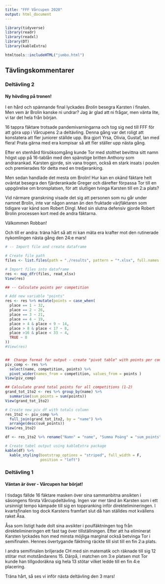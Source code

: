 ```yaml
---
title: "FFF Vårcupen 2020"
output: html_document
---
```


```r
library(tidyverse)
library(readr)
library(readxl)
library(DT)
library(kableExtra)
```

```r
htmltools::includeHTML("jumbo.html")
```

## Tävlingskommentarer {.tabset .tabset-fade}

### Deltävling 2

#### Ny hövding på tronen!
I en hård och spännande final lyckades _Brolin_ besegra Karsten i finalen. Men vem är Brolin kanske ni undrar? Jag är glad att ni frågar, men vänta lite, vi tar det hela från början.  

16 tappra fäktare trotsade pandemivarningarna och tog sig ned till FFF för att göra upp i Vårcupens 2:a deltävling. Denna gång var det roligt att konstatera att fler juniorer ställde upp. Bra gjort Yrsa, Olivia, Gustaf, Ian med flera! Prata gärna med era kompisar så att fler ställer upp nästa gång.  

Efter en stenhård försöksomgång kunde Tor med stolthet bevittna sitt namn högst upp på 16-tablån med den spänstige britten Anthony som andrarankad. Karsten gjorde, sin vana trogen, också en stark insats i poulen och premierades för detta med en tredjeranking.  

Men sedan handlade det mesta om Brolin! Hur kan en okänd fäktare helt oväntat besegra den fjärderankade Greger och därefter förpassa Tor till en uppgörelse om bronsplatsen, för att slutligen tvinga Karsten till en 2:a plats?  

Vid närmare granskning visade det sig att personen som nu går under namnet Brolin, inte var någon annan än den fruktade värjfäktaren som tidigare var känd som Robert Dingl. Med sin slutna defensiv gjorde Robert Brolin processen kort med de andra fäktarna.  

Välkommen Robban!  

Och till er andra: träna hårt så att ni kan mäta era krafter mot den rutinerade nykomlingen nästa gång den 24:e mars!  


```r
# -- Import file and create dataframe

# Create file path
files <- list.files(path = "./results", pattern = "*.xlsx", full.names = T)

# Import files into dataframe
res <- map_dfr(files, read_xlsx)
View(res)

## -- Calculate points per competition

# Add new variable "points"
res <- res %>% mutate(points = case_when(
  place == 1 ~ 32,
  place == 2 ~ 26,
  place == 3 ~ 21,
  place == 4 ~ 19,
  place > 4 & place < 9 ~ 14,
  place > 8 & place < 17 ~ 8,
  place >16 & place < 33 ~ 4,
  TRUE ~ 0
))
#View(res)


##  Change format for output - create "pivot table" with points per competition
piv_comp <- res %>% 
  select(name, competition, points) %>% 
  pivot_wider(names_from = competition, values_from = points )
View(piv_comp)

## Calculate grand total points for all competitions (1-2)
grand_tot_1to2 <- res %>% group_by(name) %>%
  summarise(sum_points = sum(points))
View(grand_tot_1to2)

# Create new piv df with totals column
res_1to2 <- piv_comp %>%
  full_join(grand_tot_1to2, by = "name") %>% 
  arrange(desc(sum_points))
View(res_1to2)

df <- res_1to2 %>% rename("Namn" = "name", "Summa Poäng" = "sum_points")

```

```r
# Create tabel output using kableExtra package
kable(df) %>%
  kable_styling(bootstrap_options = "striped", full_width = F, 
                position = "left")
```


### Deltävling 1

#### Väntan är över - Vårcupen har börjat!
  

I tisdags fällde 16 fäktare masken över sina sammanbitna ansikten i säsongens första Vårcupdeltävling. Ingen var mer tänd än Karsten som i ett ursinnigt tempo kämpade till sig en toppranking inför direktelimineringen.  I kvartsfinalen tog dock Karstens framfart slut då han ställdes mot kvällens raket Åsa.  

Åsa som listigt hade dolt sina avsikter i poulfäktningen tog från direktelimineringen ett fast tag över tillställningen. Efter att ha eliminerat Karsten lyckades hon med minsta möjliga marginal också betvinga Tor i semifinalen. Hennes övertygande fäktning räckte till sist till en fin 2:a plats.  

I andra semifinalen briljerade CH med sin matematik och räknade till sig 12 stötar mot motståndarens 15. Därpå, i matchen om 3:e platsen mot Tor kunde han tillgodoräkna sig hela 13 stötar vilket ledde till en fin 4:e placering. 

Träna hårt, så ses vi inför nästa deltävling den 3 mars!  
  







